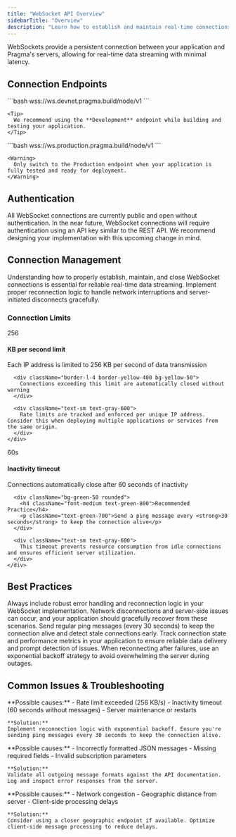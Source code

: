 ```yaml
---
title: "WebSocket API Overview"
sidebarTitle: "Overview"
description: "Learn how to establish and maintain real-time connections with Pragma's WebSocket API"
---
```


<Info>
WebSockets provide a persistent connection between your application and Pragma's servers, allowing for real-time data streaming with minimal latency.
</Info>

## Connection Endpoints

<Tabs>
  <Tab title="Development">
    <CodeGroup>
    ```bash
    wss://ws.devnet.pragma.build/node/v1
    ```
    </CodeGroup>
    
    <Tip>
      We recommend using the **Development** endpoint while building and testing your application.
    </Tip>
  </Tab>
  
  <Tab title="Production">
    <CodeGroup>
    ```bash
    wss://ws.production.pragma.build/node/v1
    ```
    </CodeGroup>
    
    <Warning>
      Only switch to the Production endpoint when your application is fully tested and ready for deployment.
    </Warning>
  </Tab>
</Tabs>

## Authentication

<Info>
  All WebSocket connections are currently public and open without authentication.
</Info>

<Warning>
  In the near future, WebSocket connections will require authentication using an API key similar to the REST API. We recommend designing your implementation with this upcoming change in mind.
</Warning>

## Connection Management

<CardGroup cols={2}>
  <Card title="Connection Lifecycle" icon="recycle">
    Understanding how to properly establish, maintain, and close WebSocket connections is essential for reliable real-time data streaming.
  </Card>
  <Card title="Reconnection Strategy" icon="arrows-rotate">
    Implement proper reconnection logic to handle network interruptions and server-initiated disconnects gracefully.
  </Card>
</CardGroup>

### Connection Limits

<AccordionGroup>
  <Accordion title="Byte Rate Limiting" icon="gauge-high">
    <div className="space-y-4">
      <div className="flex items-center">
        <div className="flex-shrink-0 h-10 w-10 rounded-full bg-blue-100 flex items-center justify-center">
          <span className="text-blue-600 font-semibold">256</span>
        </div>
        <div className="ml-4">
          <h4 className="text-lg font-medium">KB per second limit</h4>
          <p className="text-gray-600">Each IP address is limited to 256 KB per second of data transmission</p>
        </div>
      </div>
      
      <div className="border-l-4 border-yellow-400 bg-yellow-50">
        Connections exceeding this limit are automatically closed without warning
      </div>
      
      <div className="text-sm text-gray-600">
        Rate limits are tracked and enforced per unique IP address. Consider this when deploying multiple applications or services from the same origin.
      </div>
    </div>
  </Accordion>
  
  <Accordion title="Inactivity Timeouts" icon="clock">
    <div className="space-y-4">
      <div className="flex items-center">
        <div className="flex-shrink-0 h-10 w-10 rounded-full bg-blue-100 flex items-center justify-center">
          <span className="text-blue-600 font-semibold">60s</span>
        </div>
        <div className="ml-4">
          <h4 className="text-lg font-medium">Inactivity timeout</h4>
          <p className="text-gray-600">Connections automatically close after 60 seconds of inactivity</p>
        </div>
      </div>
      
      <div className="bg-green-50 rounded">
        <h4 className="font-medium text-green-800">Recommended Practice</h4>
        <p className="text-green-700">Send a ping message every <strong>30 seconds</strong> to keep the connection alive</p>
      </div>
      
      <div className="text-sm text-gray-600">
        This timeout prevents resource consumption from idle connections and ensures efficient server utilization.
      </div>
    </div>
  </Accordion>
</AccordionGroup>

## Best Practices

<Steps>
  <Step title="Implement proper error handling">
    Always include robust error handling and reconnection logic in your WebSocket implementation. Network disconnections and server-side issues can occur, and your application should gracefully recover from these scenarios.
  </Step>
  <Step title="Use ping/pong messages">
    Send regular ping messages (every 30 seconds) to keep the connection alive and detect stale connections early.
  </Step>
  <Step title="Monitor connection health">
    Track connection state and performance metrics in your application to ensure reliable data delivery and prompt detection of issues.
  </Step>
  <Step title="Implement backoff strategy">
    When reconnecting after failures, use an exponential backoff strategy to avoid overwhelming the server during outages.
  </Step>
</Steps>

## Common Issues & Troubleshooting

<AccordionGroup>
  <Accordion title="Connection Closed Unexpectedly" icon="triangle-exclamation">
    **Possible causes:**
    - Rate limit exceeded (256 KB/s)
    - Inactivity timeout (60 seconds without messages)
    - Server maintenance or restarts
    
    **Solution:**
    Implement reconnection logic with exponential backoff. Ensure you're sending ping messages every 30 seconds to keep the connection alive.
  </Accordion>
  
  <Accordion title="Message Format Errors" icon="bug">
    **Possible causes:**
    - Incorrectly formatted JSON messages
    - Missing required fields
    - Invalid subscription parameters
    
    **Solution:**
    Validate all outgoing message formats against the API documentation. Log and inspect error responses from the server.
  </Accordion>
  
  <Accordion title="High Latency" icon="clock-rotate-left">
    **Possible causes:**
    - Network congestion
    - Geographic distance from server
    - Client-side processing delays
    
    **Solution:**
    Consider using a closer geographic endpoint if available. Optimize client-side message processing to reduce delays.
  </Accordion>
</AccordionGroup>